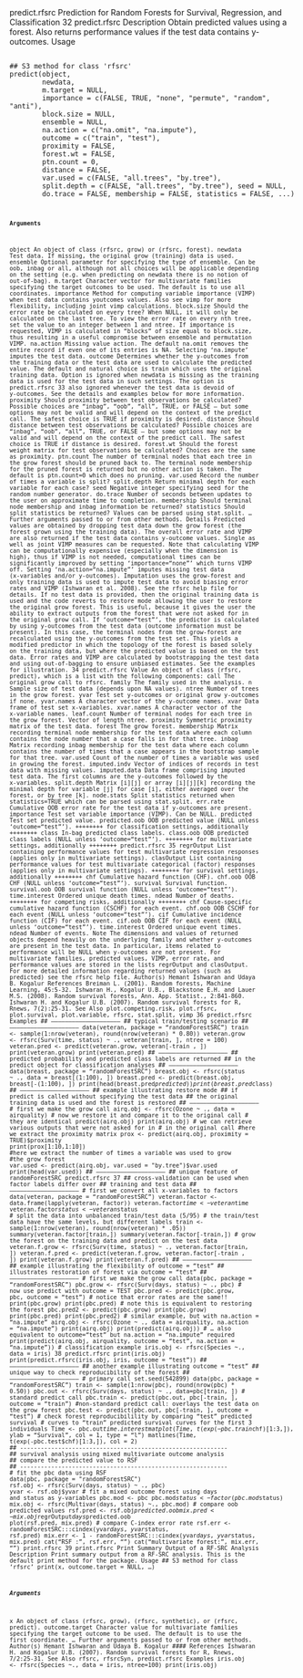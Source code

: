 

predict.rfsrc Prediction for Random Forests for Survival, Regression, and Classification
32 predict.rfsrc
Description
Obtain predicted values using a forest. Also returns performance values if the test data contains
y-outcomes.
Usage
<pre><code>
## S3 method for class 'rfsrc'
predict(object,
        newdata,
        m.target = NULL,
        importance = c(FALSE, TRUE, "none", "permute", "random", "anti"),
        block.size = NULL,
        ensemble = NULL,
        na.action = c("na.omit", "na.impute"),
        outcome = c("train", "test"),
        proximity = FALSE,
        forest.wt = FALSE,
        ptn.count = 0,
        distance = FALSE,
        var.used = c(FALSE, "all.trees", "by.tree"),
        split.depth = c(FALSE, "all.trees", "by.tree"), seed = NULL,
        do.trace = FALSE, membership = FALSE, statistics = FALSE, ...)
<code></pre>
#### Arguments
object An object of class (rfsrc, grow) or (rfsrc, forest).
newdata Test data. If missing, the original grow (training) data is used.
ensemble Optional parameter for specifying the type of ensemble. Can be oob, inbag or
all, although not all choices will be applicable depending on the setting (e.g.
                                                                           when predicting on newdata there is no notion of out-of-bag).
m.target Character vector for multivariate families specifying the target outcomes to be
used. The default is to use all coordinates.
importance Method for computing variable importance (VIMP) when test data contains youtcomes
values. Also see vimp for more flexibility, including joint vimp calculations.
block.size Should the error rate be calculated on every tree? When NULL, it will only be
calculated on the last tree. To view the error rate on every nth tree, set the
value to an integer between 1 and ntree. If importance is requested, VIMP is
calculated in "blocks" of size equal to block.size, thus resulting in a useful
compromise between ensemble and permutation VIMP.
na.action Missing value action. The default na.omit removes the entire record if even
one of its entries is NA. Selecting ‘na.impute’ imputes the test data.
outcome Determines whether the y-outcomes from the training data or the test data are
used to calculate the predicted value. The default and natural choice is train
which uses the original training data. Option is ignored when newdata is missing
as the training data is used for the test data in such settings. The option is
predict.rfsrc 33
also ignored whenever the test data is devoid of y-outcomes. See the details and
examples below for more information.
proximity Should proximity between test observations be calculated? Possible choices are
"inbag", "oob", "all", TRUE, or FALSE — but some options may not be valid
and will depend on the context of the predict call. The safest choice is TRUE if
proximity is desired.
distance Should distance between test observations be calculated? Possible choices are
"inbag", "oob", "all", TRUE, or FALSE — but some options may not be valid
and will depend on the context of the predict call. The safest choice is TRUE if
distance is desired.
forest.wt Should the forest weight matrix for test observations be calculated? Choices are
the same as proximity.
ptn.count The number of terminal nodes that each tree in the grow forest should be pruned
back to. The terminal node membership for the pruned forest is returned but no
other action is taken. The default is ptn.count=0 which does no pruning.
var.used Record the number of times a variable is split?
  split.depth Return minimal depth for each variable for each case?
  seed Negative integer specifying seed for the random number generator.
do.trace Number of seconds between updates to the user on approximate time to completion.
membership Should terminal node membership and inbag information be returned?
  statistics Should split statistics be returned? Values can be parsed using stat.split.
... Further arguments passed to or from other methods.
Details
Predicted values are obtained by dropping test data down the grow forest (the forest grown using the
                                                                          training data). The overall error rate and VIMP are also returned if the test data contains y-outcome
values. Single as well as joint VIMP measures can be requested. Note that calculating VIMP can
be computationally expensive (especially when the dimension is high), thus if VIMP is not needed,
computational times can be significantly improved by setting ‘importance="none"’ which turns
VIMP off.
Setting ‘na.action="na.impute"’ imputes missing test data (x-variables and/or y-outcomes). Imputation
uses the grow-forest and only training data is used to impute test data to avoid biasing error
rates and VIMP (Ishwaran et al. 2008). See the rfsrc help file for details.
If no test data is provided, then the original training data is used and the code reverts to restore
mode allowing the user to restore the original grow forest. This is useful, because it gives the user
the ability to extract outputs from the forest that were not asked for in the original grow call.
If ‘outcome="test"’, the predictor is calculated by using y-outcomes from the test data (outcome
                                                                                         information must be present). In this case, the terminal nodes from the grow-forest are recalculated
using the y-outcomes from the test set. This yields a modified predictor in which the topology of
the forest is based solely on the training data, but where the predicted value is based on the test
data. Error rates and VIMP are calculated by bootstrapping the test data and using out-of-bagging
to ensure unbiased estimates. See the examples for illustration.
34 predict.rfsrc
Value
An object of class (rfsrc, predict), which is a list with the following components:
  call The original grow call to rfsrc.
family The family used in the analysis.
n Sample size of test data (depends upon NA values).
ntree Number of trees in the grow forest.
yvar Test set y-outcomes or original grow y-outcomes if none.
yvar.names A character vector of the y-outcome names.
xvar Data frame of test set x-variables.
xvar.names A character vector of the x-variable names.
leaf.count Number of terminal nodes for each tree in the grow forest. Vector of length
ntree.
proximity Symmetric proximity matrix of the test data.
forest The grow forest.
membership Matrix recording terminal node membership for the test data where each column
contains the node number that a case falls in for that tree.
inbag Matrix recording inbag membership for the test data where each column contains
the number of times that a case appears in the bootstrap sample for that
tree.
var.used Count of the number of times a variable was used in growing the forest.
imputed.indv Vector of indices of records in test data with missing values.
imputed.data Data frame comprising imputed test data. The first columns are the y-outcomes
followed by the x-variables.
split.depth Matrix [i][j] or array [i][j][k] recording the minimal depth for variable [j] for
case [i], either averaged over the forest, or by tree [k].
node.stats Split statistics returned when statistics=TRUE which can be parsed using
stat.split.
err.rate Cumulative OOB error rate for the test data if y-outcomes are present.
importance Test set variable importance (VIMP). Can be NULL.
predicted Test set predicted value.
predicted.oob OOB predicted value (NULL unless ‘outcome="test"’).
++++++++ for classification settings, additionally ++++++++
  class In-bag predicted class labels.
class.oob OOB predicted class labels (NULL unless ‘outcome="test"’).
++++++++ for multivariate settings, additionally ++++++++
  predict.rfsrc 35
regrOutput List containing performance values for test multivariate regression responses
(applies only in multivariate settings).
clasOutput List containing performance values for test multivariate categorical (factor) responses
(applies only in multivariate settings).
++++++++ for survival settings, additionally ++++++++
  chf Cumulative hazard function (CHF).
chf.oob OOB CHF (NULL unless ‘outcome="test"’).
survival Survival function.
survival.oob OOB survival function (NULL unless ‘outcome="test"’).
time.interest Ordered unique death times.
ndead Number of deaths.
++++++++ for competing risks, additionally ++++++++
  chf Cause-specific cumulative hazard function (CSCHF) for each event.
chf.oob OOB CSCHF for each event (NULL unless ‘outcome="test"’).
cif Cumulative incidence function (CIF) for each event.
cif.oob OOB CIF for each event (NULL unless ‘outcome="test"’).
time.interest Ordered unique event times.
ndead Number of events.
Note
The dimensions and values of returned objects depend heavily on the underlying family and whether
y-outcomes are present in the test data. In particular, items related to performance will be NULL
when y-outcomes are not present. For multivariate families, predicted values, VIMP, error rate, and
performance values are stored in the lists regrOutput and clasOutput.
For more detailed information regarding returned values (such as predicted) see the rfsrc help
file.
Author(s)
Hemant Ishwaran and Udaya B. Kogalur
References
Breiman L. (2001). Random forests, Machine Learning, 45:5-32.
Ishwaran H., Kogalur U.B., Blackstone E.H. and Lauer M.S. (2008). Random survival forests, Ann.
App. Statist., 2:841-860.
Ishwaran H. and Kogalur U.B. (2007). Random survival forests for R, Rnews, 7(2):25-31.
See Also
plot.competing.risk, plot.rfsrc, plot.survival, plot.variable, rfsrc, stat.split, vimp
36 predict.rfsrc
Examples
## ------------------------------------------------------------
## typical train/testing scenario
## ------------------------------------------------------------
data(veteran, package = "randomForestSRC")
train <- sample(1:nrow(veteran), round(nrow(veteran) * 0.80))
veteran.grow <- rfsrc(Surv(time, status) ~ ., veteran[train, ], ntree = 100)
veteran.pred <- predict(veteran.grow, veteran[-train , ])
print(veteran.grow)
print(veteran.pred)
## ------------------------------------------------------------
## predicted probability and predicted class labels are returned
## in the predict object for classification analyses
## ------------------------------------------------------------
data(breast, package = "randomForestSRC")
breast.obj <- rfsrc(status ~ ., data = breast[(1:100), ])
breast.pred <- predict(breast.obj, breast[-(1:100), ])
print(head(breast.pred$predicted))
print(breast.pred$class)
## ------------------------------------------------------------
## example illustrating restore mode
## if predict is called without specifying the test data
## the original training data is used and the forest is restored
## ------------------------------------------------------------
# first we make the grow call
airq.obj <- rfsrc(Ozone ~ ., data = airquality)
# now we restore it and compare it to the original call
# they are identical
predict(airq.obj)
print(airq.obj)
# we can retrieve various outputs that were not asked for in
# in the original call
#here we extract the proximity matrix
prox <- predict(airq.obj, proximity = TRUE)$proximity
print(prox[1:10,1:10])
#here we extract the number of times a variable was used to grow
#the grow forest
var.used <- predict(airq.obj, var.used = "by.tree")$var.used
print(head(var.used))
## ------------------------------------------------------------
## unique feature of randomForestSRC
predict.rfsrc 37
## cross-validation can be used when factor labels differ over
## training and test data
## ------------------------------------------------------------
# first we convert all x-variables to factors
data(veteran, package = "randomForestSRC")
veteran.factor <- data.frame(lapply(veteran, factor))
veteran.factor$time <- veteran$time
veteran.factor$status <- veteran$status
# split the data into unbalanced train/test data (5/95)
# the train/test data have the same levels, but different labels
train <- sample(1:nrow(veteran), round(nrow(veteran) * .05))
summary(veteran.factor[train,])
summary(veteran.factor[-train,])
# grow the forest on the training data and predict on the test data
veteran.f.grow <- rfsrc(Surv(time, status) ~ ., veteran.factor[train, ])
veteran.f.pred <- predict(veteran.f.grow, veteran.factor[-train , ])
print(veteran.f.grow)
print(veteran.f.pred)
## ------------------------------------------------------------
## example illustrating the flexibility of outcome = "test"
## illustrates restoration of forest via outcome = "test"
## ------------------------------------------------------------
# first we make the grow call
data(pbc, package = "randomForestSRC")
pbc.grow <- rfsrc(Surv(days, status) ~ ., pbc)
# now use predict with outcome = TEST
pbc.pred <- predict(pbc.grow, pbc, outcome = "test")
# notice that error rates are the same!!
print(pbc.grow)
print(pbc.pred)
# note this is equivalent to restoring the forest
pbc.pred2 <- predict(pbc.grow)
print(pbc.grow)
print(pbc.pred)
print(pbc.pred2)
# similar example, but with na.action = "na.impute"
airq.obj <- rfsrc(Ozone ~ ., data = airquality, na.action = "na.impute")
print(airq.obj)
print(predict(airq.obj))
# ... also equivalent to outcome="test" but na.action = "na.impute" required
print(predict(airq.obj, airquality, outcome = "test", na.action = "na.impute"))
# classification example
iris.obj <- rfsrc(Species ~., data = iris)
38 predict.rfsrc
print(iris.obj)
print(predict.rfsrc(iris.obj, iris, outcome = "test"))
## ------------------------------------------------------------
## another example illustrating outcome = "test"
## unique way to check reproducibility of the forest
## ------------------------------------------------------------
# primary call
set.seed(542899)
data(pbc, package = "randomForestSRC")
train <- sample(1:nrow(pbc), round(nrow(pbc) * 0.50))
pbc.out <- rfsrc(Surv(days, status) ~ ., data=pbc[train, ])
# standard predict call
pbc.train <- predict(pbc.out, pbc[-train, ], outcome = "train")
#non-standard predict call: overlays the test data on the grow forest
pbc.test <- predict(pbc.out, pbc[-train, ], outcome = "test")
# check forest reproducibilility by comparing "test" predicted survival
# curves to "train" predicted survival curves for the first 3 individuals
Time <- pbc.out$time.interest
matplot(Time, t(exp(-pbc.train$chf)[1:3,]), ylab = "Survival", col = 1, type = "l")
matlines(Time, t(exp(-pbc.test$chf)[1:3,]), col = 2)
## ------------------------------------------------------------
## survival analysis using mixed multivariate outcome analysis
## compare the predicted value to RSF
## ------------------------------------------------------------
# fit the pbc data using RSF
data(pbc, package = "randomForestSRC")
rsf.obj <- rfsrc(Surv(days, status) ~ ., pbc)
yvar <- rsf.obj$yvar
# fit a mixed outcome forest using days and status as y-variables
pbc.mod <- pbc
pbc.mod$status <- factor(pbc.mod$status)
mix.obj <- rfsrc(Multivar(days, status) ~., pbc.mod)
# compare oob predicted values
rsf.pred <- rsf.obj$predicted.oob
mix.pred <- mix.obj$regrOutput$days$predicted.oob
plot(rsf.pred, mix.pred)
# compare C-index error rate
rsf.err <- randomForestSRC:::cindex(yvar$days, yvar$status, rsf.pred)
mix.err <- 1 - randomForestSRC:::cindex(yvar$days, yvar$status, mix.pred)
cat("RSF :", rsf.err, "\n")
cat("multivariate forest:", mix.err, "\n")
print.rfsrc 39
print.rfsrc Print Summary Output of a RF-SRC Analysis
Description
Print summary output from a RF-SRC analysis. This is the default print method for the package.
Usage
## S3 method for class 'rfsrc'
print(x, outcome.target = NULL, ...)

##### Arguments
x An object of class (rfsrc, grow), (rfsrc, synthetic), or (rfsrc, predict).
outcome.target Character value for multivariate families specifying the target outcome to be
used. The default is to use the first coordinate.
... Further arguments passed to or from other methods.
Author(s)
Hemant Ishwaran and Udaya B. Kogalur
#### References
Ishwaran H. and Kogalur U.B. (2007). Random survival forests for R, Rnews, 7/2:25-31.
See Also
rfsrc, rfsrcSyn, predict.rfsrc
Examples
iris.obj <- rfsrc(Species ~., data = iris, ntree=100)
print(iris.obj)
